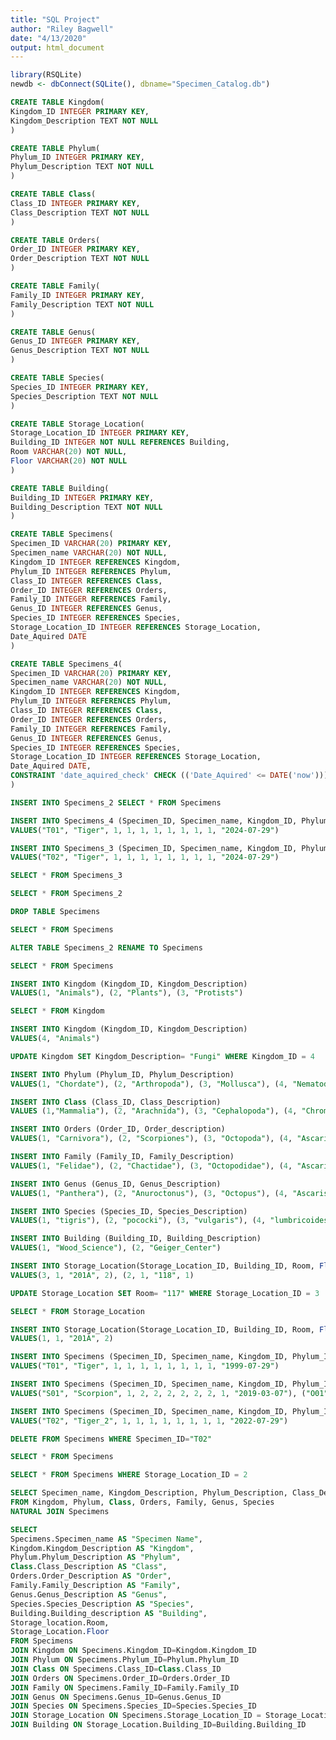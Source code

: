 ```yaml
---
title: "SQL Project"
author: "Riley Bagwell"
date: "4/13/2020"
output: html_document
---
```


```r
library(RSQLite)
newdb <- dbConnect(SQLite(), dbname="Specimen_Catalog.db")
```

```sql
CREATE TABLE Kingdom(
Kingdom_ID INTEGER PRIMARY KEY,
Kingdom_Description TEXT NOT NULL
)
```

```sql
CREATE TABLE Phylum(
Phylum_ID INTEGER PRIMARY KEY,
Phylum_Description TEXT NOT NULL
)
```

```sql
CREATE TABLE Class(
Class_ID INTEGER PRIMARY KEY,
Class_Description TEXT NOT NULL
)
```

```sql
CREATE TABLE Orders(
Order_ID INTEGER PRIMARY KEY,
Order_Description TEXT NOT NULL
)
```

```sql
CREATE TABLE Family(
Family_ID INTEGER PRIMARY KEY,
Family_Description TEXT NOT NULL
)
```

```sql
CREATE TABLE Genus(
Genus_ID INTEGER PRIMARY KEY,
Genus_Description TEXT NOT NULL
)
```

```sql
CREATE TABLE Species(
Species_ID INTEGER PRIMARY KEY,
Species_Description TEXT NOT NULL
)
```

```sql
CREATE TABLE Storage_Location(
Storage_Location_ID INTEGER PRIMARY KEY,
Building_ID INTEGER NOT NULL REFERENCES Building,
Room VARCHAR(20) NOT NULL,
Floor VARCHAR(20) NOT NULL
)
```

```sql
CREATE TABLE Building(
Building_ID INTEGER PRIMARY KEY,
Building_Description TEXT NOT NULL
)
```

```sql
CREATE TABLE Specimens(
Specimen_ID VARCHAR(20) PRIMARY KEY,
Specimen_name VARCHAR(20) NOT NULL,
Kingdom_ID INTEGER REFERENCES Kingdom,
Phylum_ID INTEGER REFERENCES Phylum,
Class_ID INTEGER REFERENCES Class,
Order_ID INTEGER REFERENCES Orders,
Family_ID INTEGER REFERENCES Family,
Genus_ID INTEGER REFERENCES Genus,
Species_ID INTEGER REFERENCES Species,
Storage_Location_ID INTEGER REFERENCES Storage_Location,
Date_Aquired DATE
)
```

```sql
CREATE TABLE Specimens_4(
Specimen_ID VARCHAR(20) PRIMARY KEY,
Specimen_name VARCHAR(20) NOT NULL,
Kingdom_ID INTEGER REFERENCES Kingdom,
Phylum_ID INTEGER REFERENCES Phylum,
Class_ID INTEGER REFERENCES Class,
Order_ID INTEGER REFERENCES Orders,
Family_ID INTEGER REFERENCES Family,
Genus_ID INTEGER REFERENCES Genus,
Species_ID INTEGER REFERENCES Species,
Storage_Location_ID INTEGER REFERENCES Storage_Location,
Date_Aquired DATE, 
CONSTRAINT 'date_aquired_check' CHECK (('Date_Aquired' <= DATE('now')))
)
```

```sql
INSERT INTO Specimens_2 SELECT * FROM Specimens
```

```sql
INSERT INTO Specimens_4 (Specimen_ID, Specimen_name, Kingdom_ID, Phylum_ID, Class_ID, Order_ID, Family_ID, Genus_ID, Species_ID, Storage_Location_ID, Date_Aquired)
VALUES("T01", "Tiger", 1, 1, 1, 1, 1, 1, 1, 1, "2024-07-29")
```

```sql
INSERT INTO Specimens_3 (Specimen_ID, Specimen_name, Kingdom_ID, Phylum_ID, Class_ID, Order_ID, Family_ID, Genus_ID, Species_ID, Storage_Location_ID, Date_Aquired)
VALUES("T02", "Tiger", 1, 1, 1, 1, 1, 1, 1, 1, "2024-07-29")
```

```sql
SELECT * FROM Specimens_3

```

```sql
SELECT * FROM Specimens_2
```

```sql
DROP TABLE Specimens
```

```sql
SELECT * FROM Specimens
```

```sql
ALTER TABLE Specimens_2 RENAME TO Specimens
```

```sql
SELECT * FROM Specimens
```

```sql
INSERT INTO Kingdom (Kingdom_ID, Kingdom_Description)
VALUES(1, "Animals"), (2, "Plants"), (3, "Protists")
```

```sql
SELECT * FROM Kingdom
```

```sql
INSERT INTO Kingdom (Kingdom_ID, Kingdom_Description)
VALUES(4, "Animals")
```

```sql
UPDATE Kingdom SET Kingdom_Description= "Fungi" WHERE Kingdom_ID = 4
```

```sql
INSERT INTO Phylum (Phylum_ID, Phylum_Description)
VALUES(1, "Chordate"), (2, "Arthropoda"), (3, "Mollusca"), (4, "Nematoda")
```

```sql
INSERT INTO Class (Class_ID, Class_Description)
VALUES (1,"Mammalia"), (2, "Arachnida"), (3, "Cephalopoda"), (4, "Chromadorea")
```

```sql
INSERT INTO Orders (Order_ID, Order_description)
VALUES(1, "Carnivora"), (2, "Scorpiones"), (3, "Octopoda"), (4, "Ascaridida")
```

```sql
INSERT INTO Family (Family_ID, Family_Description)
VALUES(1, "Felidae"), (2, "Chactidae"), (3, "Octopodidae"), (4, "Ascarididae")
```

```sql
INSERT INTO Genus (Genus_ID, Genus_Description)
VALUES(1, "Panthera"), (2, "Anuroctonus"), (3, "Octopus"), (4, "Ascaris")
```

```sql
INSERT INTO Species (Species_ID, Species_Description)
VALUES(1, "tigris"), (2, "pococki"), (3, "vulgaris"), (4, "lumbricoides")
```

```sql
INSERT INTO Building (Building_ID, Building_Description)
VALUES(1, "Wood_Science"), (2, "Geiger_Center")
```

```sql
INSERT INTO Storage_Location(Storage_Location_ID, Building_ID, Room, Floor)
VALUES(3, 1, "201A", 2), (2, 1, "118", 1)
```

```sql
UPDATE Storage_Location SET Room= "117" WHERE Storage_Location_ID = 3
```

```sql
SELECT * FROM Storage_Location
```


```sql
INSERT INTO Storage_Location(Storage_Location_ID, Building_ID, Room, Floor)
VALUES(1, 1, "201A", 2)
```

```sql
INSERT INTO Specimens (Specimen_ID, Specimen_name, Kingdom_ID, Phylum_ID, Class_ID, Order_ID, Family_ID, Genus_ID, Species_ID, Storage_Location_ID, Date_Aquired)
VALUES("T01", "Tiger", 1, 1, 1, 1, 1, 1, 1, 1, "1999-07-29")
```

```sql
INSERT INTO Specimens (Specimen_ID, Specimen_name, Kingdom_ID, Phylum_ID, Class_ID, Order_ID, Family_ID, Genus_ID, Species_ID, Storage_Location_ID, Date_Aquired)
VALUES("S01", "Scorpion", 1, 2, 2, 2, 2, 2, 2, 1, "2019-03-07"), ("O01", "Octopus", 1, 3, 3, 3, 3, 3, 3, 2, "2018-09-18"), ("R01", "Round_Worm", 1, 4, 4, 4, 4, 4, 4, 2, "1998-11-30")
```

```sql
INSERT INTO Specimens (Specimen_ID, Specimen_name, Kingdom_ID, Phylum_ID, Class_ID, Order_ID, Family_ID, Genus_ID, Species_ID, Storage_Location_ID, Date_Aquired)
VALUES("T02", "Tiger_2", 1, 1, 1, 1, 1, 1, 1, 1, "2022-07-29")
```

```sql
DELETE FROM Specimens WHERE Specimen_ID="T02"
```

```sql
SELECT * FROM Specimens
```

```sql
SELECT * FROM Specimens WHERE Storage_Location_ID = 2
```

```sql
SELECT Specimen_name, Kingdom_Description, Phylum_Description, Class_Description, Order_Description, Family_Description, Genus_Description, Species_Description
FROM Kingdom, Phylum, Class, Orders, Family, Genus, Species
NATURAL JOIN Specimens
```

```sql
SELECT
Specimens.Specimen_name AS "Specimen Name", 
Kingdom.Kingdom_Description AS "Kingdom",
Phylum.Phylum_Description AS "Phylum",
Class.Class_Description AS "Class",
Orders.Order_Description AS "Order",
Family.Family_Description AS "Family",
Genus.Genus_Description AS "Genus",
Species.Species_Description AS "Species",
Building.Building_description AS "Building",
Storage_location.Room,
Storage_Location.Floor
FROM Specimens
JOIN Kingdom ON Specimens.Kingdom_ID=Kingdom.Kingdom_ID
JOIN Phylum ON Specimens.Phylum_ID=Phylum.Phylum_ID
JOIN Class ON Specimens.Class_ID=Class.Class_ID
JOIN Orders ON Specimens.Order_ID=Orders.Order_ID
JOIN Family ON Specimens.Family_ID=Family.Family_ID
JOIN Genus ON Specimens.Genus_ID=Genus.Genus_ID
JOIN Species ON Specimens.Species_ID=Species.Species_ID
JOIN Storage_Location ON Specimens.Storage_Location_ID = Storage_Location.Storage_Location_ID
JOIN Building ON Storage_Location.Building_ID=Building.Building_ID
```

 
 